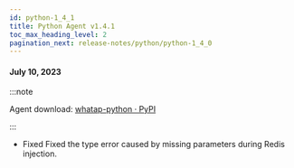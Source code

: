 ```yaml
---
id: python-1_4_1
title: Python Agent v1.4.1
toc_max_heading_level: 2
pagination_next: release-notes/python/python-1_4_0
---
```


#### July 10, 2023

:::note

Agent download: [whatap-python · PyPI](https://pypi.org/project/whatap-python/1.4.1/)

:::

-   <Status>Fixed</Status> Fixed the type error caused by missing parameters during Redis injection.
